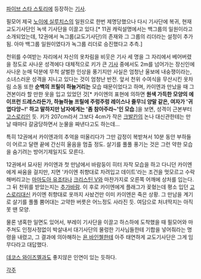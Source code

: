 [[파이브 스타 스토리]]에 등장하는 [[기사]].

필모어 제국 [[노이에 실루치스]]의 일원으로 한번 제명당했으나 다시 기사단에 복귀, 현재 교도기사단인 녹색 기사단을 이끌고 있다.[* 11권 캐릭설명에서는 백그룹의 일원이라고 소개되었는데, 12권에서 녹그룹(교도기사단)의 존재와 그 그룹의 리더라는 설정이 추가됨. 아마 백그룹 일원이였다가 녹그룹 리더로 승진했다고 추측.]

천위를 수여받는 자리에서 자신의 옷차림을 비웃은 기사 세 명을 그 자리에서 베어버렸을 정도로 사나운 성격에다 대체적으로 키가 큰 [[기사]] 중에서도 2m를 넘어가는 장신인에 사나운 눈매 덕분에 무척 살벌한 인상을 풍기지만 사실은 엄청난 울보에 내숭쟁이라는, 소녀스러운 성격을 지니고 있다는 것이 엄청난 반전. 앞서 천위 수여식을 무산시킨 옷차림 소동 또한 '''순백의 프릴이 하늘거리는''' 모습 때문이었다고 하며, 카이엔과 만났을 때 그 견본이라 할 만한 옷을 입고 있었던 것[* 카이엔의 표현에 의하면 '''원색 가득한 모양의 에이프런 드레스라든가, 하늘하늘 프릴에 주렁주렁 레이스나 줄무늬 양말 같은, 여자가 '귀엽다앙~!' 하고 말하지만 남자에게는 '좀 참아주라~'인 모습'''.]을 보면, 성격이 근본부터 [[고스로리]]인 듯. 키가 207cm라서 그보다 4cm가 작은 [[크발칸]]의 논나 대신관한테는 만날 때마다 갈굼당하면서 눈물을 짜낸다고도 하는데...

특히 12권에서 카이엔과의 추억을 떠올리다가 그만 감정이 복받쳐서 10분 동안 부하들이 어르고 달랜 끝에 간신히 울음을 멈출 정도. 살기를 풀풀 풍기는 것은 그런 약한 모습을 숨기려는 방어기제일지도 모른다. 

12권에서 묘사된 카이엔과 첫 만남에서 바람둥이 히터 자작 모습을 하고 다니던 카이엔에게 싸움을 걸지만, 지면 '카이엔 취향대로 차려입고 데이트'라는 조건을 멋모르고 수락해버리고는 [[마마도아 유조타]]나 [[크리스틴 V]]와 마찬가지로 오른쪽 어깨에 상처를 입는다. 그 뒤 천위를 받았는지는 [[추가바람]]. 이 후로 카이엔에게 플래그가 꽂혔는데 평소 입던 [[고스로리]]대신 카이엔 취향대로 옷까지 사놨건만 이미 카이엔은 죽은 상황. 그 만남을 계기로 살기를 풀풀 뿜어대는 고약한 버릇은 어느정도 사라진 듯. 여담으로 처녀딱지는 아직 못 땐 모양.

물론 냉혹한 일면도 있어서, 부레이 기사단을 이끌고 하스하에 도착했을 때 필모어와 마주쳐도 인정사정없이 박살내서 대기사단의 물렁한 기사님들한테 기합을 넣어줘라는 명령을 내렸고, 그 결과에 의아해하는 [[욘 바인첼]]한테 아주 태연하게 교도기사단은 그게 임무다라고 대답했다.

[[데코스 와이즈멜]]과도 좋지않은 인연이 있는 듯하다. 


[[각주]]
